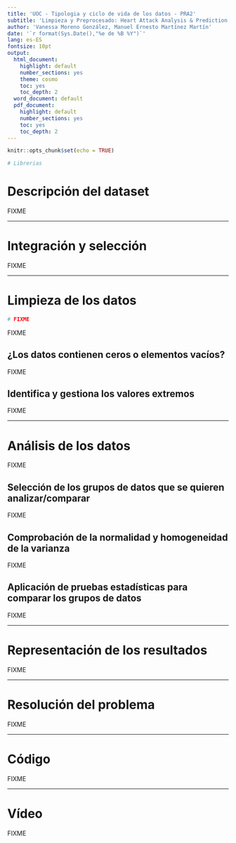 ```yaml
---
title: 'UOC - Tipologia y ciclo de vida de los datos - PRA2'
subtitle: 'Limpieza y Preprocesado: Heart Attack Analysis & Prediction Dataset'
author: 'Vanessa Moreno González, Manuel Ernesto Martínez Martín'
date: '`r format(Sys.Date(),"%e de %B %Y")`'
lang: es-ES
fontsize: 10pt
output:
  html_document:
    highlight: default
    number_sections: yes
    theme: cosmo
    toc: yes
    toc_depth: 2
  word_document: default
  pdf_document:
    highlight: default
    number_sections: yes
    toc: yes
    toc_depth: 2
---
```


```r
knitr::opts_chunk$set(echo = TRUE)
```

```r
# Librerias
```

# Descripción del dataset

FIXME

***

# Integración y selección

FIXME

***

# Limpieza de los datos

```r
# FIXME
```

FIXME

## ¿Los datos contienen ceros o elementos vacíos?

FIXME

## Identifica y gestiona los valores extremos

FIXME

***

# Análisis de los datos

FIXME

## Selección de los grupos de datos que se quieren analizar/comparar

FIXME

## Comprobación de la normalidad y homogeneidad de la varianza

FIXME

## Aplicación de pruebas estadísticas para comparar los grupos de datos

FIXME

***

# Representación de los resultados

FIXME

***

# Resolución del problema

FIXME

***

# Código

FIXME

***

# Vídeo

FIXME